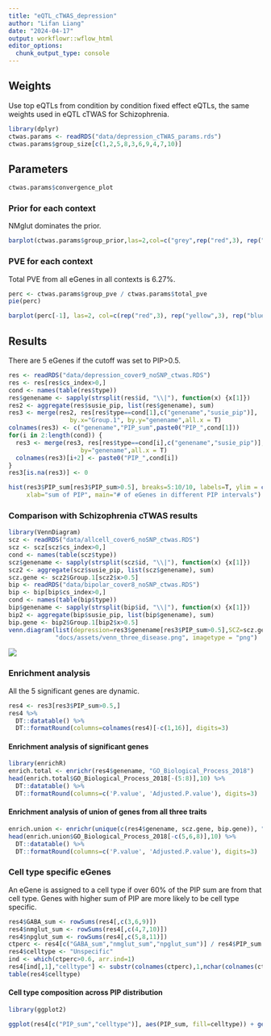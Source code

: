 ```yaml
---
title: "eQTL_cTWAS_depression"
author: "Lifan Liang"
date: "2024-04-17"
output: workflowr::wflow_html
editor_options:
  chunk_output_type: console
---
```


## Weights

Use top eQTLs from condition by condition fixed effect eQTLs, the same weights used in eQTL cTWAS for Schizophrenia.

```r
library(dplyr)
ctwas.params <- readRDS("data/depression_cTWAS_params.rds")
ctwas.params$group_size[c(1,2,5,8,3,6,9,4,7,10)]
```

## Parameters

```r
ctwas.params$convergence_plot
```

### Prior for each context

NMglut dominates the prior.

```r
barplot(ctwas.params$group_prior,las=2,col=c("grey",rep("red",3), rep("green",3), rep("blue",3)))
```

### PVE for each context

Total PVE from all eGenes in all contexts is 6.27%.

```r
perc <- ctwas.params$group_pve / ctwas.params$total_pve
pie(perc)
```

```r
barplot(perc[-1], las=2, col=c(rep("red",3), rep("yellow",3), rep("blue",3)))
```

## Results

There are 5 eGenes if the cutoff was set to PIP>0.5.

```r
res <- readRDS("data/depression_cover9_noSNP_ctwas.RDS")
res <- res[res$cs_index>0,]
cond <- names(table(res$type))
res$genename <- sapply(strsplit(res$id, "\\|"), function(x) {x[1]})
res2 <- aggregate(res$susie_pip, list(res$genename), sum)
res3 <- merge(res2, res[res$type==cond[1],c("genename","susie_pip")], 
                 by.x="Group.1", by.y="genename",all.x = T)
colnames(res3) <- c("genename","PIP_sum",paste0("PIP_",cond[1]))
for(i in 2:length(cond)) {
  res3 <- merge(res3, res[res$type==cond[i],c("genename","susie_pip")], 
                    by="genename",all.x = T)
  colnames(res3)[i+2] <- paste0("PIP_",cond[i])
}
res3[is.na(res3)] <- 0

hist(res3$PIP_sum[res3$PIP_sum>0.5], breaks=5:10/10, labels=T, ylim = c(0, 21),
     xlab="sum of PIP", main="# of eGenes in different PIP intervals")
```

### Comparison with Schizophrenia cTWAS results

```r
library(VennDiagram)
scz <- readRDS("data/allcell_cover6_noSNP_ctwas.RDS")
scz <- scz[scz$cs_index>0,]
cond <- names(table(scz$type))
scz$genename <- sapply(strsplit(scz$id, "\\|"), function(x) {x[1]})
scz2 <- aggregate(scz$susie_pip, list(scz$genename), sum)
scz.gene <- scz2$Group.1[scz2$x>0.5]
bip <- readRDS("data/bipolar_cover8_noSNP_ctwas.RDS")
bip <- bip[bip$cs_index>0,]
cond <- names(table(bip$type))
bip$genename <- sapply(strsplit(bip$id, "\\|"), function(x) {x[1]})
bip2 <- aggregate(bip$susie_pip, list(bip$genename), sum)
bip.gene <- bip2$Group.1[bip2$x>0.5]
venn.diagram(list(depression=res3$genename[res3$PIP_sum>0.5],SCZ=scz.gene,bipolar=bip.gene), 
             "docs/assets/venn_three_disease.png", imagetype = "png")
```

![](assets/venn_three_disease.png)

### Enrichment analysis

All the 5 significant genes are dynamic.

```r
res4 <- res3[res3$PIP_sum>0.5,]
res4 %>%
  DT::datatable() %>%
  DT::formatRound(columns=colnames(res4)[-c(1,16)], digits=3)
```


#### Enrichment analysis of significant genes

```r
library(enrichR)
enrich.total <- enrichr(res4$genename, "GO_Biological_Process_2018")
head(enrich.total$GO_Biological_Process_2018[-(5:8)],10) %>%
  DT::datatable() %>%
  DT::formatRound(columns=c('P.value', 'Adjusted.P.value'), digits=3)
```


#### Enrichment analysis of union of genes from all three traits

```r
enrich.union <- enrichr(unique(c(res4$genename, scz.gene, bip.gene)), "GO_Biological_Process_2018")
head(enrich.union$GO_Biological_Process_2018[-c(5,6,8)],10) %>%
  DT::datatable() %>%
  DT::formatRound(columns=c('P.value', 'Adjusted.P.value'), digits=3)
```


### Cell type specific eGenes

An eGene is assigned to a cell type if over 60% of the PIP sum are from that cell type. Genes with higher sum of PIP are more likely to be cell type specific.

```r
res4$GABA_sum <- rowSums(res4[,c(3,6,9)])
res4$nmglut_sum <- rowSums(res4[,c(4,7,10)])
res4$npglut_sum <- rowSums(res4[,c(5,8,11)])
ctperc <- res4[c("GABA_sum","nmglut_sum","npglut_sum")] / res4$PIP_sum
res4$celltype <- "Unspecific"
ind <- which(ctperc>0.6, arr.ind=1)
res4[ind[,1],"celltype"] <- substr(colnames(ctperc),1,nchar(colnames(ctperc))-4)[ind[,2]]
table(res4$celltype)
```

#### Cell type composition across PIP distribution

```r
library(ggplot2)

ggplot(res4[c("PIP_sum","celltype")], aes(PIP_sum, fill=celltype)) + geom_histogram(binwidth = 0.1, center=0.55) + theme_bw()
```


